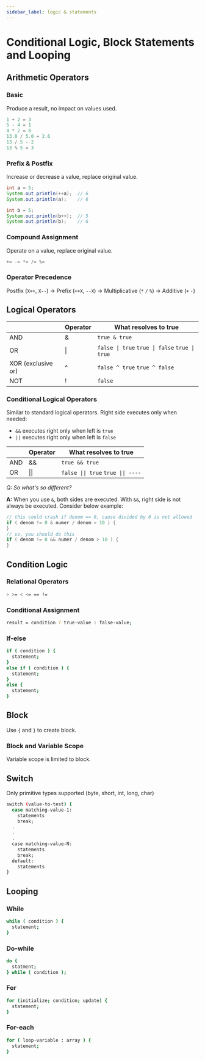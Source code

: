 ```yaml
---
sidebar_label: logic & statements
---
```


# Conditional Logic, Block Statements and Looping

## Arithmetic Operators

### Basic

Produce a result, no impact on values used.

```java
1 + 2 = 3
5 - 4 = 1
4 * 2 = 8
13.0 / 5.0 = 2.6
13 / 5 - 2
13 % 5 = 3
```

### Prefix & Postfix

Increase or decrease a value, replace original value.

```java
int a = 5;
System.out.println(++a);  // 6
System.out.println(a);    // 6

int b = 5;
System.out.println(b++);  // 5
System.out.println(b);    // 6
```

### Compound Assignment

Operate on a value, replace original value.

```java
+= -= *= /= %=
```

### Operator Precedence

Postfix (`X++`, `X--`) $\rightarrow$ Prefix (`++X`, `--X`) $\rightarrow$ Multiplicative (`*` `/` `%`) $\rightarrow$ Additive (`+` `-`)

## Logical Operators

|                    | Operator | What resolves to true                            |
|--------------------|----------|--------------------------------------------------|
| AND                | &        | `true & true`                                    |
| OR                 | \|       | `false \| true`  `true \| false`  `true \| true` |
| XOR (exclusive or) | ^        | `false ^ true`  `true ^ false`                   |
| NOT                | !        | `false`                                          |

### Conditional Logical Operators

Similar to standard logical operators. Right side executes only when needed:
- `&&` executes right only when left is `true`
- `||` executes right only when left is `false`

|     | Operator | What resolves to true               |
|-----|----------|-------------------------------------|
| AND | &&       | `true && true`                      |
| OR  | \|\|     | `false \|\| true`  `true \|\| ----` |

*Q: So what's so different?*

**A:** When you use `&`, both sides are executed. With `&&`, right side is not always be executed. Consider below example:
```java
// this could crash if denom == 0, cause divided by 0 is not allowed
if ( denom != 0 & numer / denom > 10 ) {
}
// so, you should do this
if ( denom != 0 && numer / denom > 10 ) {
}
```

## Condition Logic

### Relational Operators

```bash
> >= < <= == !=
```

### Conditional Assignment

```bash
result = condition ? true-value : false-value;
```

### If-else

```bash
if ( condition ) {
  statement;
}
else if ( condition ) {
  statement;
}
else {
  statement;
}
```

## Block

Use `{` and `}` to create block.

### Block and Variable Scope

Variable scope is limited to block.

## Switch

Only primitive types supported (byte, short, int, long, char)

```bash
switch (value-to-test) {
  case matching-value-1:
    statements
    break;
  .
  .
  .
  case matching-value-N:
    statements
    break;
  default:
    statements
}
```

## Looping

### While

```bash
while ( condition ) {
  statement;
}
```

### Do-while

```bash
do {
  statment;
} while ( condition );
```

### For

```bash
for (initialize; condition; update) {
  statement;
}
```

### For-each

```bash
for ( loop-variable : array ) {
  statement;
}
```
